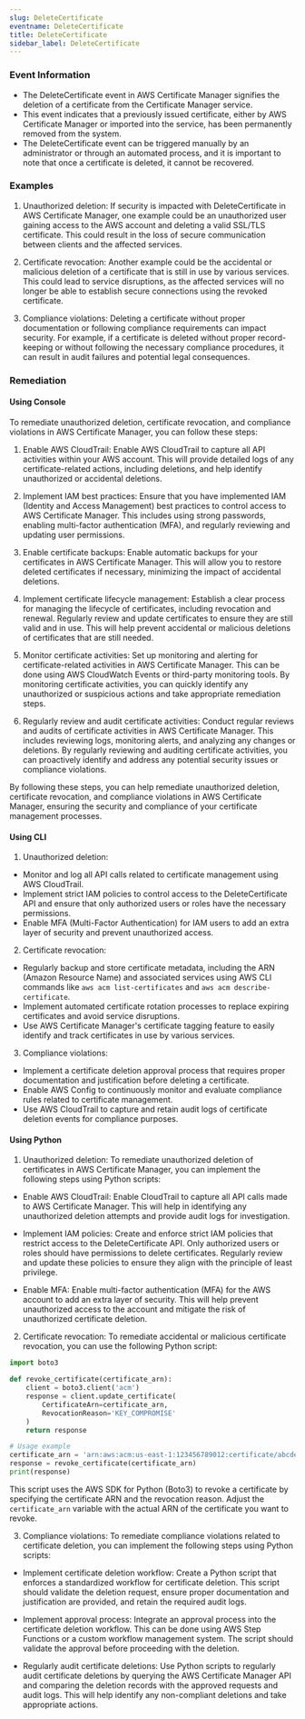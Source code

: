 ```yaml
--- 
slug: DeleteCertificate
eventname: DeleteCertificate
title: DeleteCertificate
sidebar_label: DeleteCertificate
---
```

                       
### Event Information

- The DeleteCertificate event in AWS Certificate Manager signifies the deletion of a certificate from the Certificate Manager service.
- This event indicates that a previously issued certificate, either by AWS Certificate Manager or imported into the service, has been permanently removed from the system.
- The DeleteCertificate event can be triggered manually by an administrator or through an automated process, and it is important to note that once a certificate is deleted, it cannot be recovered.


### Examples

1. Unauthorized deletion: If security is impacted with DeleteCertificate in AWS Certificate Manager, one example could be an unauthorized user gaining access to the AWS account and deleting a valid SSL/TLS certificate. This could result in the loss of secure communication between clients and the affected services.

2. Certificate revocation: Another example could be the accidental or malicious deletion of a certificate that is still in use by various services. This could lead to service disruptions, as the affected services will no longer be able to establish secure connections using the revoked certificate.

3. Compliance violations: Deleting a certificate without proper documentation or following compliance requirements can impact security. For example, if a certificate is deleted without proper record-keeping or without following the necessary compliance procedures, it can result in audit failures and potential legal consequences.

### Remediation

#### Using Console

To remediate unauthorized deletion, certificate revocation, and compliance violations in AWS Certificate Manager, you can follow these steps:

1. Enable AWS CloudTrail: Enable AWS CloudTrail to capture all API activities within your AWS account. This will provide detailed logs of any certificate-related actions, including deletions, and help identify unauthorized or accidental deletions.

2. Implement IAM best practices: Ensure that you have implemented IAM (Identity and Access Management) best practices to control access to AWS Certificate Manager. This includes using strong passwords, enabling multi-factor authentication (MFA), and regularly reviewing and updating user permissions.

3. Enable certificate backups: Enable automatic backups for your certificates in AWS Certificate Manager. This will allow you to restore deleted certificates if necessary, minimizing the impact of accidental deletions.

4. Implement certificate lifecycle management: Establish a clear process for managing the lifecycle of certificates, including revocation and renewal. Regularly review and update certificates to ensure they are still valid and in use. This will help prevent accidental or malicious deletions of certificates that are still needed.

5. Monitor certificate activities: Set up monitoring and alerting for certificate-related activities in AWS Certificate Manager. This can be done using AWS CloudWatch Events or third-party monitoring tools. By monitoring certificate activities, you can quickly identify any unauthorized or suspicious actions and take appropriate remediation steps.

6. Regularly review and audit certificate activities: Conduct regular reviews and audits of certificate activities in AWS Certificate Manager. This includes reviewing logs, monitoring alerts, and analyzing any changes or deletions. By regularly reviewing and auditing certificate activities, you can proactively identify and address any potential security issues or compliance violations.

By following these steps, you can help remediate unauthorized deletion, certificate revocation, and compliance violations in AWS Certificate Manager, ensuring the security and compliance of your certificate management processes.

#### Using CLI

1. Unauthorized deletion:
- Monitor and log all API calls related to certificate management using AWS CloudTrail.
- Implement strict IAM policies to control access to the DeleteCertificate API and ensure that only authorized users or roles have the necessary permissions.
- Enable MFA (Multi-Factor Authentication) for IAM users to add an extra layer of security and prevent unauthorized access.

2. Certificate revocation:
- Regularly backup and store certificate metadata, including the ARN (Amazon Resource Name) and associated services using AWS CLI commands like `aws acm list-certificates` and `aws acm describe-certificate`.
- Implement automated certificate rotation processes to replace expiring certificates and avoid service disruptions.
- Use AWS Certificate Manager's certificate tagging feature to easily identify and track certificates in use by various services.

3. Compliance violations:
- Implement a certificate deletion approval process that requires proper documentation and justification before deleting a certificate.
- Enable AWS Config to continuously monitor and evaluate compliance rules related to certificate management.
- Use AWS CloudTrail to capture and retain audit logs of certificate deletion events for compliance purposes.

#### Using Python

1. Unauthorized deletion: To remediate unauthorized deletion of certificates in AWS Certificate Manager, you can implement the following steps using Python scripts:

- Enable AWS CloudTrail: Enable CloudTrail to capture all API calls made to AWS Certificate Manager. This will help in identifying any unauthorized deletion attempts and provide audit logs for investigation.

- Implement IAM policies: Create and enforce strict IAM policies that restrict access to the DeleteCertificate API. Only authorized users or roles should have permissions to delete certificates. Regularly review and update these policies to ensure they align with the principle of least privilege.

- Enable MFA: Enable multi-factor authentication (MFA) for the AWS account to add an extra layer of security. This will help prevent unauthorized access to the account and mitigate the risk of unauthorized certificate deletion.

2. Certificate revocation: To remediate accidental or malicious certificate revocation, you can use the following Python script:

```python
import boto3

def revoke_certificate(certificate_arn):
    client = boto3.client('acm')
    response = client.update_certificate(
        CertificateArn=certificate_arn,
        RevocationReason='KEY_COMPROMISE'
    )
    return response

# Usage example
certificate_arn = 'arn:aws:acm:us-east-1:123456789012:certificate/abcdefg-1234-5678-90ab-cdef12345678'
response = revoke_certificate(certificate_arn)
print(response)
```

This script uses the AWS SDK for Python (Boto3) to revoke a certificate by specifying the certificate ARN and the revocation reason. Adjust the `certificate_arn` variable with the actual ARN of the certificate you want to revoke.

3. Compliance violations: To remediate compliance violations related to certificate deletion, you can implement the following steps using Python scripts:

- Implement certificate deletion workflow: Create a Python script that enforces a standardized workflow for certificate deletion. This script should validate the deletion request, ensure proper documentation and justification are provided, and retain the required audit logs.

- Implement approval process: Integrate an approval process into the certificate deletion workflow. This can be done using AWS Step Functions or a custom workflow management system. The script should validate the approval before proceeding with the deletion.

- Regularly audit certificate deletions: Use Python scripts to regularly audit certificate deletions by querying the AWS Certificate Manager API and comparing the deletion records with the approved requests and audit logs. This will help identify any non-compliant deletions and take appropriate actions.


 